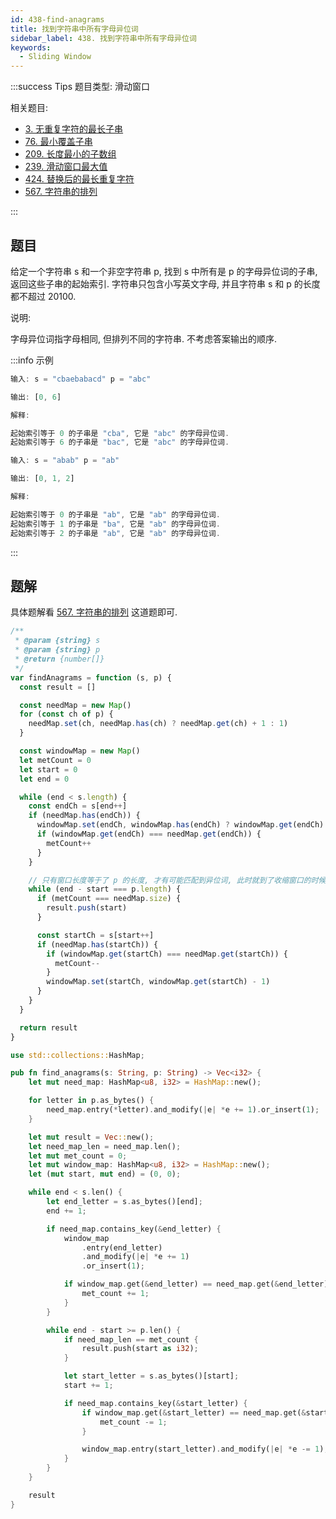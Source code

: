 ```yaml
---
id: 438-find-anagrams
title: 找到字符串中所有字母异位词
sidebar_label: 438. 找到字符串中所有字母异位词
keywords:
  - Sliding Window
---
```


:::success Tips
题目类型: 滑动窗口

相关题目:

- [3. 无重复字符的最长子串](/leetcode/medium/3-length-of-longest-substring)
- [76. 最小覆盖子串](/leetcode/hard/76-min-window)
- [209. 长度最小的子数组](/leetcode/medium/209-min-sub-array-len)
- [239. 滑动窗口最大值](/leetcode/hard/239-max-sliding-window)
- [424. 替换后的最长重复字符](/leetcode/medium/424-character-replacement)
- [567. 字符串的排列](/leetcode/medium/567-check-inclusion)

:::

## 题目

给定一个字符串 s 和一个非空字符串 p, 找到 s 中所有是 p 的字母异位词的子串, 返回这些子串的起始索引. 字符串只包含小写英文字母, 并且字符串 s 和 p 的长度都不超过 20100.

说明:

字母异位词指字母相同, 但排列不同的字符串.
不考虑答案输出的顺序.

:::info 示例

```ts
输入: s = "cbaebabacd" p = "abc"

输出: [0, 6]

解释:

起始索引等于 0 的子串是 "cba", 它是 "abc" 的字母异位词.
起始索引等于 6 的子串是 "bac", 它是 "abc" 的字母异位词.
```

```ts
输入: s = "abab" p = "ab"

输出: [0, 1, 2]

解释:

起始索引等于 0 的子串是 "ab", 它是 "ab" 的字母异位词.
起始索引等于 1 的子串是 "ba", 它是 "ab" 的字母异位词.
起始索引等于 2 的子串是 "ab", 它是 "ab" 的字母异位词.
```

:::

## 题解

具体题解看 [567. 字符串的排列](/leetcode/medium/567-check-inclusion) 这道题即可.


<Tabs>
  <TabItem value="JavaScript" label="JavaScript" default>

```js
/**
 * @param {string} s
 * @param {string} p
 * @return {number[]}
 */
var findAnagrams = function (s, p) {
  const result = []

  const needMap = new Map()
  for (const ch of p) {
    needMap.set(ch, needMap.has(ch) ? needMap.get(ch) + 1 : 1)
  }

  const windowMap = new Map()
  let metCount = 0
  let start = 0
  let end = 0

  while (end < s.length) {
    const endCh = s[end++]
    if (needMap.has(endCh)) {
      windowMap.set(endCh, windowMap.has(endCh) ? windowMap.get(endCh) + 1 : 1)
      if (windowMap.get(endCh) === needMap.get(endCh)) {
        metCount++
      }
    }

    // 只有窗口长度等于了 p 的长度, 才有可能匹配到异位词, 此时就到了收缩窗口的时候
    while (end - start === p.length) {
      if (metCount === needMap.size) {
        result.push(start)
      }

      const startCh = s[start++]
      if (needMap.has(startCh)) {
        if (windowMap.get(startCh) === needMap.get(startCh)) {
          metCount--
        }
        windowMap.set(startCh, windowMap.get(startCh) - 1)
      }
    }
  }

  return result
}
```

</TabItem>
<TabItem value="Rust" label="Rust">

```rust
use std::collections::HashMap;

pub fn find_anagrams(s: String, p: String) -> Vec<i32> {
    let mut need_map: HashMap<u8, i32> = HashMap::new();

    for letter in p.as_bytes() {
        need_map.entry(*letter).and_modify(|e| *e += 1).or_insert(1);
    }

    let mut result = Vec::new();
    let need_map_len = need_map.len();
    let mut met_count = 0;
    let mut window_map: HashMap<u8, i32> = HashMap::new();
    let (mut start, mut end) = (0, 0);

    while end < s.len() {
        let end_letter = s.as_bytes()[end];
        end += 1;

        if need_map.contains_key(&end_letter) {
            window_map
                .entry(end_letter)
                .and_modify(|e| *e += 1)
                .or_insert(1);

            if window_map.get(&end_letter) == need_map.get(&end_letter) {
                met_count += 1;
            }
        }

        while end - start >= p.len() {
            if need_map_len == met_count {
                result.push(start as i32);
            }

            let start_letter = s.as_bytes()[start];
            start += 1;

            if need_map.contains_key(&start_letter) {
                if window_map.get(&start_letter) == need_map.get(&start_letter) {
                    met_count -= 1;
                }

                window_map.entry(start_letter).and_modify(|e| *e -= 1);
            }
        }
    }

    result
}
```

</TabItem>
</Tabs>
